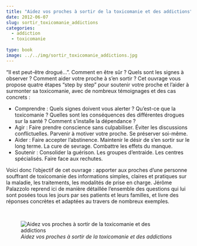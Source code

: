 ```yaml
---
title: "Aidez vos proches à sortir de la toxicomanie et des addictions"
date: 2012-06-07
slug: sortir_toxicomanie_addictions
categories:
  - addiction
  - toxicomanie
  
type: book
image: ../../img/sortir_toxicomanie_addictions.jpg
---
```


"Il est peut-être drogué...".
Comment en être sûr ?
Quels sont les signes à observer ?
Comment aider votre proche à s'en sortir ?
Cet ouvrage vous propose quatre étapes "step by step" pour soutenir votre proche et l'aider à surmonter sa toxicomanie, avec de nombreux témoignages et des cas concrets :

- Comprendre : Quels signes doivent vous alerter ? Qu’est-ce que la toxicomanie ? Quelles sont les conséquences des différentes drogues sur la santé ? Comment s'installe la dépendance ?
- Agir : Faire prendre conscience sans culpabiliser. Éviter les discussions conflictuelles. Parvenir à motiver votre proche. Se préserver soi-même.
- Aider : Faire accepter l'abstinence. Maintenir le désir de s'en sortir sur le long terme. La cure de sevrage. Combattre les effets du manque.
- Soutenir : Consolider la guérison. Les groupes d'entraide. Les centres spécialisés. Faire face aux rechutes.

Voici donc l’objectif de cet ouvrage : apporter aux proches d’une personne souffrant de toxicomanie des informations simples, claires et pratiques sur la maladie, les traitements, les modalités de prise en charge.
Jérôme Palazzolo reprend ici de manière détaillée l’ensemble des questions qui lui sont posées tous les jours par ses patients et leurs familles, et livre des réponses concrètes et adaptées au travers de nombreux exemples.

<br>

![_Aidez vos proches à sortir de la toxicomanie et des addictions_](../../img/sortir_toxicomanie_addictions.jpg)
